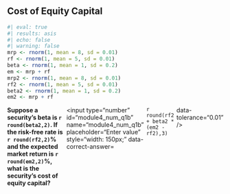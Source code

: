 ## Cost of Equity Capital

```r
#| eval: true
#| results: asis
#| echo: false
#| warning: false
mrp <- rnorm(1, mean = 8, sd = 0.01)
rf <- rnorm(1, mean = 5, sd = 0.01)
beta <- rnorm(1, mean = 1, sd = 0.2)
em <- mrp + rf
mrp2 <- rnorm(1, mean = 8, sd = 0.01)
rf2 <- rnorm(1, mean = 5, sd = 0.01)
beta2 <- rnorm(1, mean = 1, sd = 0.2)
em2 <- mrp + rf
```


::: {.question-block}

<form onsubmit="event.preventDefault(); checkNumericAnswer('module4_num_q1b')" style="display: flex; flex-direction: row; gap: 6px;">
  <label for="module4_num_q1b"><strong>Suppose a security's beta is `r round(beta2,2)`. If the risk-free rate is `r round(rf2,2)`% and the expected market return is `r round(em2,2)`%, what is the security's cost of equity capital?</strong></label>
  <input type="number" id="module4_num_q1b" name="module4_num_q1b" placeholder="Enter value" style="width: 150px;"
         data-correct-answer=`r round(rf2 + beta2 * (em2 - rf2),3)` data-tolerance="0.01" />
</form>

<div id="feedback-module4_num_q1b" class="feedback" data-status="" style="display:none;">
✅ Cost of Equity = r_f + β × (E[R_M] - r_f) = **`r round(rf2 + beta2 * (em2 - rf2),2)`**%.
</div>

:::